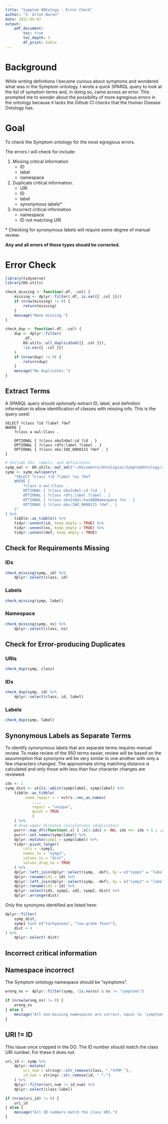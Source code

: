 ```yaml
---
title: "Symptom ONtology - Error Check"
author: "J. Allen Baron"
date: 2022-04-07
output: 
    pdf_document:
        toc: true
        toc_depth: 3
        df_print: kable
---
```



# Background

While writing definitions I became curious about symptoms and wondered what was in the Symptom ontology. I wrote a quick SPARQL query to look at the list of symptom terms and, in doing so, came across an error. This prompted me to wonder about the possibility of more egregious errors in the ontology because it lacks the Github CI checks that the Human Disease Ontology has.


# Goal

To check the Symptom ontology for the most egregious errors.

The errors I will check for include:

1. Missing critical information
    - ID
    - label
    - namespace
2. Duplicate critical information.
    - URI
    - ID
    - label
    - synonymous labels*
3. Incorrect critical information
    - namespace
    - ID not matching URI

\* Checking for synonymous labels will require some degree of manual review.

**Any and all errors of these types should be corrected.**
 

# Error Check

```r
library(tidyverse)
library(DO.utils)

check_missing <- function(.df, .col) {
    missing <- dplyr::filter(.df, is.na({{ .col }}))
    if (nrow(missing) != 0) {
        return(missing)
    }
    message("None missing.")
}

check_dup <- function(.df, .col) {
    dup <- dplyr::filter(
        .df,
        DO.utils::all_duplicated({{ .col }}),
        !is.na({{ .col }})
    )
    if (nrow(dup) != 0) {
        return(dup)
    }
    message("No duplicates.")
}
```


## Extract Terms

A SPARQL query should _optionally_ extract ID, label, and definition information to allow identification of classes with missing info. This is the query used:

```
SELECT ?class ?id ?label ?def
WHERE {
    ?class a owl:Class .
    
    OPTIONAL { ?class oboInOwl:id ?id . }
    OPTIONAL { ?class rdfs:label ?label . }
    OPTIONAL { ?class obo:IAO_0000115 ?def . }
}
```

```r
# Include IDs, labels, and definitions
symp_owl <- DO.utils::owl_xml("~/Documents/Ontologies/SymptomOntology/symp.owl")
symp <- symp_owl$query(
    "SELECT ?class ?id ?label ?ns ?def
    WHERE {
        ?class a owl:Class .
        OPTIONAL { ?class oboInOwl:id ?id . }
        OPTIONAL { ?class rdfs:label ?label . }
        OPTIONAL { ?class oboInOwl:hasOBONamespace ?ns . }
        OPTIONAL { ?class obo:IAO_0000115 ?def . }
    }"
) %>%
    tibble::as_tibble() %>%
    tidyr::unnest(id, keep_empty = TRUE) %>%
    tidyr::unnest(ns, keep_empty = TRUE) %>%
    tidyr::unnest(def, keep_empty = TRUE)
```


## Check for Requirements Missing

### IDs

```r
check_missing(symp, id) %>%
    dplyr::select(class, id)
```

### Labels

```r
check_missing(symp, label)
```

### Namespace

```r
check_missing(symp, ns) %>%
    dplyr::select(class, ns)
```


## Check for Error-producing Duplicates

### URIs

```r
check_dup(symp, class)
```


### IDs

```r
check_dup(symp, id) %>%
    dplyr::select(class, id, label)
```

### Labels

```r
check_dup(symp, label)
```


## Synonymous Labels as Separate Terms

To identify synonymous labels that are separate terms requires manual review. To make review of the 950 terms easier, review will be based on the assummption that synonyms will be very similar to one another with only a few characters changed. The approximate string matching distance is calculated and only those with less than four character changes are reviewed.

```r
idx <- 1
symp_dist <- utils::adist(symp$label, symp$label) %>%
    tibble::as_tibble(
        .name_repair = ~ vctrs::vec_as_names(
            ...,
            repair = "unique",
            quiet = TRUE
            )
    ) %>%
    # drop upper distance calculations (duplicates)
    purrr::map_dfc(function(.x) { .x[1:idx] <- NA; idx <<- idx + 1 ; .x}) %>%
    purrr::set_names(symp$label) %>%
    dplyr::mutate(symp1 = symp$label) %>%
    tidyr::pivot_longer(
        cols = -symp1,
        names_to = "symp2",
        values_to = "dist",
        values_drop_na = TRUE
    ) %>%
    dplyr::left_join(dplyr::select(symp, -def), by = c("symp1" = "label")) %>%
    dplyr::rename(id1 = id) %>%
    dplyr::left_join(dplyr::select(symp, -def), by = c("symp2" = "label")) %>%
    dplyr::rename(id2 = id) %>%
    dplyr::select(id1, symp1, id2, symp2, dist) %>%
    dplyr::arrange(dist)
```


Only the synonyms identified are listed here:

```r
dplyr::filter(
    symp_dist,
    symp1 %in% c("tachypnoea", "low-grade fever"),
    dist < 4
) %>%
    dplyr::select(-dist)
```




## Incorrect critical information

## Namespace incorrect

The Symptom ontology namespace should be "symptoms".

```r
wrong_ns <- dplyr::filter(symp, !is.na(ns) & ns != "symptoms")

if (nrow(wrong_ns) != 0) {
    wrong_ns
} else {
    message("All non-missing namespaces are correct, equal to 'symptoms'.")
}
```


## URI != ID

This issue once cropped in the DO. The ID number should match the class URI number.
For these it does not.

```r
uri_id <- symp %>%
    dplyr::mutate(
        uri_num = stringr::str_remove(class, ".*SYMP_"),
        id_num = stringr::str_remove(id, ".*:")
    ) %>%
    dplyr::filter(uri_num != id_num) %>%
    dplyr::select(class:label)

if (nrow(uri_id) != 0) {
    uri_id
} else {
    message("All ID numbers match the class URI.")
}
```
